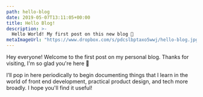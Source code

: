 ```yaml
---
path: hello-blog
date: 2019-05-07T13:11:05+00:00
title: Hello Blog!
description: >-
  Hello World! My first post on this new blog 🥇
metaImageUrl: "https://www.dropbox.com/s/pdcslbptaxo5wwj/hello-blog.jpg?raw=1"
---
```


Hey everyone! Welcome to the first post on my personal blog. Thanks for visiting, I'm so glad you're here 🤗

I’ll pop in here periodically to begin documenting things that I learn in the world of front end development, practical product design, and tech more broadly. I hope you'll find it useful!
